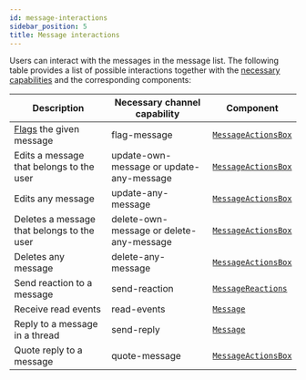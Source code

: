 ```yaml
---
id: message-interactions
sidebar_position: 5
title: Message interactions
---
```


Users can interact with the messages in the message list. The following table provides a list of possible interactions together with the [necessary capabilities](https://getstream.io/chat/docs/javascript/channel_capabilities/?language=javascript) and the corresponding components:

| Description                                                                                          | Necessary channel capability             | Component                                                           |
| ---------------------------------------------------------------------------------------------------- | ---------------------------------------- | ------------------------------------------------------------------- |
| [Flags](https://getstream.io/chat/docs/javascript/moderation/?language=javascript) the given message | flag-message                             | [`MessageActionsBox`](../components/MessageActionsBoxComponent.mdx) |
| Edits a message that belongs to the user                                                             | update-own-message or update-any-message | [`MessageActionsBox`](../components/MessageActionsBoxComponent.mdx) |
| Edits any message                                                                                    | update-any-message                       | [`MessageActionsBox`](../components/MessageActionsBoxComponent.mdx) |
| Deletes a message that belongs to the user                                                           | delete-own-message or delete-any-message | [`MessageActionsBox`](../components/MessageActionsBoxComponent.mdx) |
| Deletes any message                                                                                  | delete-any-message                       | [`MessageActionsBox`](../components/MessageActionsBoxComponent.mdx) |
| Send reaction to a message                                                                           | send-reaction                            | [`MessageReactions`](../components/MessageReactionsComponent.mdx)   |
| Receive read events                                                                                  | read-events                              | [`Message`](../components/MessageComponent.mdx)                     |
| Reply to a message in a thread                                                                       | send-reply                               | [`Message`](../components/MessageComponent.mdx)                     |
| Quote reply to a message                                                                             | quote-message                            | [`MessageActionsBox`](../components/MessageActionsBoxComponent.mdx) |
